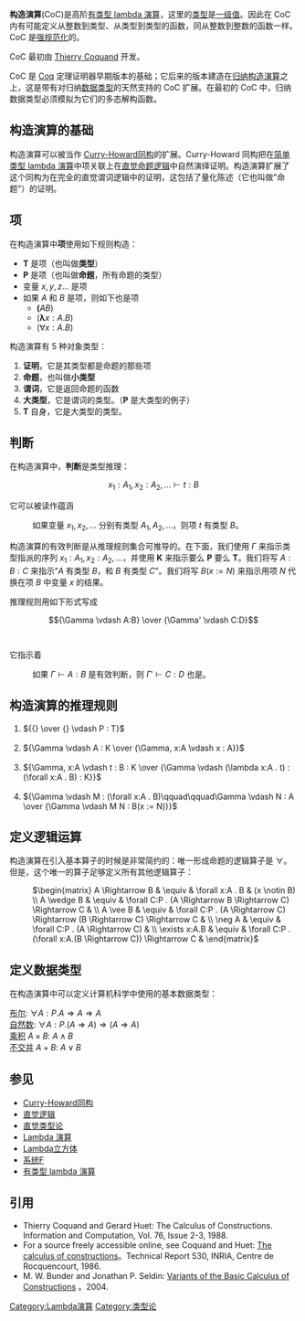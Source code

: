 '''构造演算'''(CoC)是高阶[[有类型_lambda_演算|有类型 lambda 演算]]，这里的[[等价类|类型]]是[[一级值|一级值]]。因此在 CoC 内有可能定义从整数到类型、从类型到类型的函数，同从整数到整数的函数一样。CoC 是[[强规范化|强规范化]]的。

CoC 最初由 [[Thierry_Coquand|Thierry Coquand]] 开发。

CoC 是 [[Coq|Coq]] 定理证明器早期版本的基础；它后来的版本建造在[[归纳构造演算|归纳构造演算]]之上，这是带有对归纳[[数据类型|数据类型]]的天然支持的 CoC 扩展。在最初的 CoC 中，归纳数据类型必须模拟为它们的多态解构函数。

==构造演算的基础==

构造演算可以被当作 [[Curry-Howard同构|Curry-Howard同构]]的扩展。Curry-Howard 同构把在[[简单类型_lambda_演算|简单类型 lambda 演算]]中项关联上在[[直觉逻辑|直觉命题逻辑]]中自然演绎证明。构造演算扩展了这个同构为在完全的直觉谓词逻辑中的证明，这包括了量化陈述（它也叫做"命题"）的证明。

==项==

在构造演算中'''项'''使用如下规则构造：

* '''T''' 是项（也叫做'''类型'''）
* '''P''' 是项（也叫做'''命题'''，所有命题的类型）
* 变量 <math>x, y, z...</math> 是项
* 如果 <math>A</math> 和 <math>B</math> 是项，则如下也是项
** <math>\mathbf{(} A B )</math>
** (<math>\mathbf{\lambda}x:A . B</math>)
** (<math>\forall x:A . B</math>)

构造演算有 5 种对象类型：
# '''证明'''，它是其类型都是命题的那些项
# '''命题'''，也叫做'''小类型'''
# '''谓词'''，它是返回命题的函数
# '''大类型'''，它是谓词的类型。（'''P''' 是大类型的例子）
# '''T''' 自身，它是大类型的类型。

==判断==

在构造演算中，'''判断'''是类型推理：

:<math> x_1:A_1, x_2:A_2, \ldots \vdash t:B</math>

它可以被读作蕴涵

: 如果变量 <math>x_1, x_2, \ldots</math> 分别有类型 <math>A_1, A_2, \ldots</math>，则项 <math>t</math> 有类型 <math>B</math>。

构造演算的有效判断是从推理规则集合可推导的。在下面，我们使用 <math>\Gamma</math> 来指示类型指派的序列 
<math> x_1:A_1, x_2:A_2, \ldots </math>，并使用 '''K''' 来指示要么 '''P''' 要么 '''T'''。我们将写 <math> A : B :C</math> 来指示“<math>A</math> 有类型 
<math>B</math>，和 <math>B</math> 有类型 <math>C</math>”。我们将写 <math>B(x:=N)</math> 来指示用项 
<math>N</math> 代换在项 <math>B</math> 中变量 <math>x</math> 的结果。

推理规则用如下形式写成

:<math> {\Gamma \vdash A:B} \over {\Gamma' \vdash C:D} </math><br><br>

它指示着

: 如果 <math> \Gamma \vdash A:B </math> 是有效判断，则 <math> \Gamma' \vdash C:D </math> 也是。

==构造演算的推理规则==

# <math> {{} \over {} \vdash P : T} </math><br><br>
# <math> {\Gamma \vdash A : K \over 
{\Gamma, x:A \vdash x : A}} </math><br><br>
# <math> {\Gamma, x:A \vdash t : B : K \over 
{\Gamma \vdash (\lambda x:A . t) : (\forall x:A . B) : K}} </math><br><br>
# <math> {\Gamma \vdash M : (\forall x:A . B)\qquad\qquad\Gamma
\vdash N : A \over 
{\Gamma \vdash M N : B(x := N)}} </math>

==定义逻辑运算==

构造演算在引入基本算子的时候是非常简约的：唯一形成命题的逻辑算子是 <math>\forall</math>。但是，这个唯一的算子足够定义所有其他逻辑算子：

: <math>
\begin{matrix}
A \Rightarrow B & \equiv & \forall x:A . B & (x \notin B) \\
A \wedge B      & \equiv & \forall C:P . (A \Rightarrow B \Rightarrow C) \Rightarrow C & \\
A \vee B        & \equiv & \forall C:P . (A \Rightarrow C) \Rightarrow (B \Rightarrow C) \Rightarrow C & \\
\neg A          & \equiv & \forall C:P . (A \Rightarrow C) & \\
\exists x:A.B   & \equiv & \forall C:P . (\forall x:A.(B \Rightarrow C)) \Rightarrow C &
\end{matrix}
</math>

==定义数据类型==

在构造演算中可以定义计算机科学中使用的基本数据类型：

; [[布尔逻辑|布尔]]: <math>\forall A: P . A \Rightarrow A \Rightarrow A</math>
; [[自然数|自然数]]: <math>\forall A:P . (A \Rightarrow A) \Rightarrow (A \Rightarrow A)</math>
; [[笛卡尔乘积|乘积]] <math>A \times B</math>: <math>A \wedge B</math>
; [[不交并|不交并]] <math>A + B</math>: <math>A \vee B</math>

==参见==
* [[Curry-Howard同构|Curry-Howard同构]]
* [[直觉逻辑|直觉逻辑]]
* [[直觉类型论|直觉类型论]]
* [[Lambda_演算|Lambda 演算]]
* [[Lambda立方体|Lambda立方体]]
* [[系统F|系统F]]
* [[有类型_lambda_演算|有类型 lambda 演算]]

== 引用 ==
* Thierry Coquand and Gerard Huet: The Calculus of Constructions. Information and Computation, Vol. 76, Issue 2-3, 1988. 
* For a source freely accessible online, see Coquand and Huet: [https://web.archive.org/web/20061128014645/http://www.inria.fr/rrrt/rr-0530.html The calculus of constructions]。Technical Report 530, INRIA, Centre de Rocquencourt, 1986.
*  M. W. Bunder and Jonathan P. Seldin: [http://citeseer.ist.psu.edu/bunder04variants.html Variants of the Basic Calculus of Constructions] {{Wayback|url=http://citeseer.ist.psu.edu/bunder04variants.html |date=20070310222532 }}。2004.

[[Category:Lambda演算|Category:Lambda演算]]
[[Category:类型论|Category:类型论]]